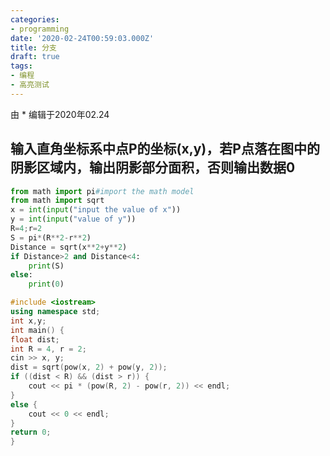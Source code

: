 ```yaml
---
categories:
- programming
date: '2020-02-24T00:59:03.000Z'
title: 分支
draft: true
tags:
- 编程
- 高亮测试
---
```


由 \* 编辑于2020年02.24

## 输入直角坐标系中点P的坐标(x,y)，若P点落在图中的阴影区域内，输出阴影部分面积，否则输出数据0

```python
from math import pi#import the math model
from math import sqrt
x = int(input("input the value of x"))
y = int(input("value of y"))
R=4;r=2
S = pi*(R**2-r**2)
Distance = sqrt(x**2+y**2)
if Distance>2 and Distance<4:
    print(S)
else:
    print(0)
```

```cpp
#include <iostream>
using namespace std;
int x,y;
int main() {
float dist;
int R = 4, r = 2;
cin >> x, y;
dist = sqrt(pow(x, 2) + pow(y, 2));
if ((dist < R) && (dist > r)) {
    cout << pi * (pow(R, 2) - pow(r, 2)) << endl;
}
else {
    cout << 0 << endl;
}
return 0;
}
```
